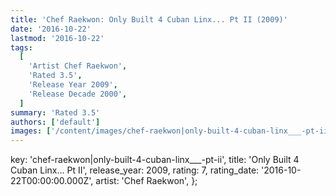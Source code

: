 ```yaml
---
title: 'Chef Raekwon: Only Built 4 Cuban Linx... Pt II (2009)'
date: '2016-10-22'
lastmod: '2016-10-22'
tags:
  [
    'Artist Chef Raekwon',
    'Rated 3.5',
    'Release Year 2009',
    'Release Decade 2000',
  ]
summary: 'Rated 3.5'
authors: ['default']
images: ['/content/images/chef-raekwon|only-built-4-cuban-linx___-pt-ii.jpg']
---
```


  key: 'chef-raekwon|only-built-4-cuban-linx___-pt-ii',
  title: 'Only Built 4 Cuban Linx... Pt II',
  release_year: 2009,
  rating: 7,
  rating_date: '2016-10-22T00:00:00.000Z',
  artist: 'Chef Raekwon',
};

<MusicRating data={data} />
